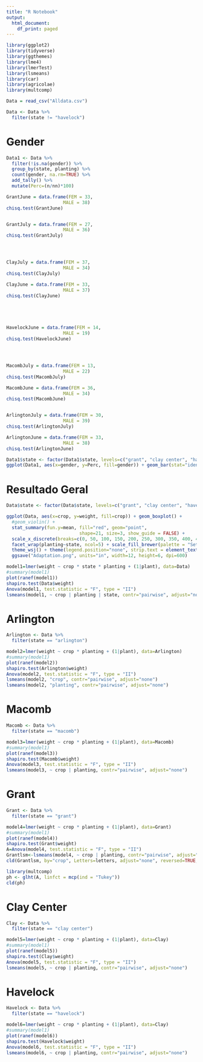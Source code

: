 ```yaml
---
title: "R Notebook"
output:
  html_document:
    df_print: paged
---
```


```r
library(ggplot2)
library(tidyverse)
library(ggthemes)
library(lme4)
library(lmerTest)
library(lsmeans)
library(car)
library(agricolae)
library(multcomp)
```


```r
Data = read_csv("Alldata.csv")
```

```r
Data <- Data %>% 
  filter(state != "havelock")
```

# Gender

```r
Data1 <- Data %>% 
  filter(!is.na(gender)) %>% 
  group_by(state, planting) %>% 
  count(gender, na.rm=TRUE) %>% 
  add_tally() %>% 
  mutate(Perc=(n/nn)*100) 
```

```r
GrantJune = data.frame(FEM = 33,
                     MALE = 38)
chisq.test(GrantJune)


GrantJuly = data.frame(FEM = 27,
                     MALE = 36)
chisq.test(GrantJuly)




ClayJuly = data.frame(FEM = 37,
                     MALE = 34)
chisq.test(ClayJuly)

ClayJune = data.frame(FEM = 33,
                     MALE = 37)
chisq.test(ClayJune)





HavelockJune = data.frame(FEM = 14,
                     MALE = 19)
chisq.test(HavelockJune)




MacombJuly = data.frame(FEM = 13,
                     MALE = 22)
chisq.test(MacombJuly)

MacombJune = data.frame(FEM = 36,
                     MALE = 34)
chisq.test(MacombJune)


ArlingtonJuly = data.frame(FEM = 30,
                     MALE = 39)
chisq.test(ArlingtonJuly)

ArlingtonJune = data.frame(FEM = 33,
                     MALE = 38)
chisq.test(ArlingtonJune)
```





```r
Data1$state <- factor(Data1$state, levels=c("grant", "clay center", "havelock", "macomb", "arlington"), labels=c("Grant", "Clay Center", "Lincoln", "Macomb", "Arlington"))
ggplot(Data1, aes(x=gender, y=Perc, fill=gender)) + geom_bar(stat="identity", width=0.3) + facet_wrap(planting~state, ncol=4) + labs(x="gender", y="Percentage (%)") + theme(legend.position = "none") + theme_solarized() + ggsave("gender.png", units="in", width=12, height=6, dpi=600)
```








# Resultado Geral



```r
Data$state <- factor(Data$state, levels=c("grant", "clay center", "havelock", "macomb", "arlington"), labels=c("Grant, NE", "Clay Center, NE", "Lincoln, NE", "Macomb, IL", "Arlington, WI"))
```


```r
ggplot(Data, aes(x=crop, y=weight, fill=crop)) + geom_boxplot() + 
  #geom_violin() + 
  stat_summary(fun.y=mean, fill="red", geom="point", 
                           shape=21, size=3, show_guide = FALSE) + 
  scale_x_discrete(breaks=c(0, 50, 100, 150, 200, 250, 300, 350, 400, 450, 500, 550, 600, 650, 700, 750)) +
  facet_wrap(planting~state, ncol=5) + scale_fill_brewer(palette = "Set3") +
  theme_wsj() + theme(legend.position="none", strip.text = element_text(size=14, face="bold")) + labs(x="", y="Biomass (g)") +
  ggsave("Adaptation.png", units="in", width=12, height=6, dpi=600)
```











```r
model1=lmer(weight ~ crop * state * planting + (1|plant), data=Data)
#summary(model1)
plot(ranef(model1))
shapiro.test(Data$weight)
Anova(model1, test.statistic = "F", type = "II")
lsmeans(model1, ~ crop | planting | state, contr="pairwise", adjust="none")

```




# Arlington

```r
Arlington <- Data %>% 
  filter(state == "arlington")

model2=lmer(weight ~ crop * planting + (1|plant), data=Arlington)
#summary(model1)
plot(ranef(model2))
shapiro.test(Arlington$weight)
Anova(model2, test.statistic = "F", type = "II")
lsmeans(model2, "crop", contr="pairwise", adjust="none")
lsmeans(model2, "planting", contr="pairwise", adjust="none")
```



# Macomb

```r
Macomb <- Data %>% 
  filter(state == "macomb")

model3=lmer(weight ~ crop * planting + (1|plant), data=Macomb)
#summary(model1)
plot(ranef(model3))
shapiro.test(Macomb$weight)
Anova(model3, test.statistic = "F", type = "II")
lsmeans(model3, ~ crop | planting, contr="pairwise", adjust="none")
```


# Grant

```r
Grant <- Data %>% 
  filter(state == "grant")

model4=lmer(weight ~ crop * planting + (1|plant), data=Grant)
#summary(model1)
plot(ranef(model4))
shapiro.test(Grant$weight)
A=Anova(model4, test.statistic = "F", type = "II")
Grantlsm<-lsmeans(model4, ~ crop | planting, contr="pairwise", adjust="none")
cld(Grantlsm, by="crop", Letters=letters, adjust="none", reversed=TRUE, sort=TRUE)

library(multcomp)
ph <- glht(A, linfct = mcp(ind = "Tukey"))
cld(ph)
```


# Clay Center

```r
Clay <- Data %>% 
  filter(state == "clay center")

model5=lmer(weight ~ crop * planting + (1|plant), data=Clay)
#summary(model1)
plot(ranef(model5))
shapiro.test(Clay$weight)
Anova(model5, test.statistic = "F", type = "II")
lsmeans(model5, ~ crop | planting, contr="pairwise", adjust="none")
```



# Havelock

```r
Havelock <- Data %>% 
  filter(state == "havelock")

model6=lmer(weight ~ crop * planting + (1|plant), data=Clay)
#summary(model1)
plot(ranef(model6))
shapiro.test(Havelock$weight)
Anova(model6, test.statistic = "F", type = "II")
lsmeans(model6, ~ crop | planting, contr="pairwise", adjust="none")
```